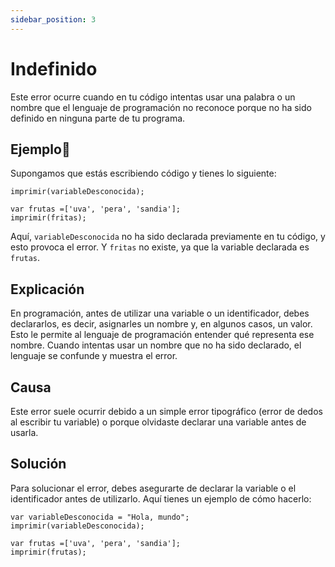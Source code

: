 ```yaml
---
sidebar_position: 3
---
```


# Indefinido
Este error ocurre cuando en tu código intentas usar una palabra
o un nombre que el lenguaje de programación no reconoce porque no ha sido definido en ninguna parte de tu programa.


## Ejemplo📝
Supongamos que estás escribiendo código y tienes lo siguiente:
```dummy
imprimir(variableDesconocida);

var frutas =['uva', 'pera', 'sandia'];
imprimir(fritas);
```
Aquí, `variableDesconocida` no ha sido declarada previamente en tu código, y esto provoca el error.
Y `fritas` no existe, ya que la variable declarada es `frutas`.

## Explicación
En programación, antes de utilizar una variable o un identificador, debes declararlos, es decir, asignarles un nombre y,
en algunos casos, un valor. Esto le permite al lenguaje de programación entender qué representa ese nombre.
Cuando intentas usar un nombre que no ha sido declarado, el lenguaje se confunde y muestra el error.

## Causa
Este error suele ocurrir debido a un simple error tipográfico (error de dedos al escribir tu variable) o porque olvidaste declarar una variable antes de usarla.

## Solución
Para solucionar el error, debes asegurarte de declarar la variable o el identificador antes de utilizarlo.
Aquí tienes un ejemplo de cómo hacerlo:

```dummy
var variableDesconocida = "Hola, mundo";
imprimir(variableDesconocida);

var frutas =['uva', 'pera', 'sandia'];
imprimir(frutas);
```